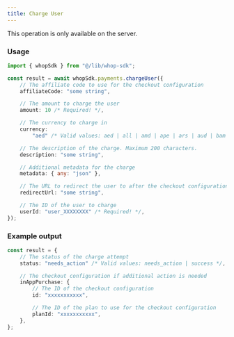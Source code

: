 ```yaml
---
title: Charge User
---
```

<Note>This operation is only available on the server.</Note>
### Usage

```typescript
import { whopSdk } from "@/lib/whop-sdk";

const result = await whopSdk.payments.chargeUser({
	// The affiliate code to use for the checkout configuration
	affiliateCode: "some string",

	// The amount to charge the user
	amount: 10 /* Required! */,

	// The currency to charge in
	currency:
		"aed" /* Valid values: aed | all | amd | ape | ars | aud | bam | bgn | bhd | bob | brl | bsd | btc | cad | chf | clp | cop | crc | czk | dkk | dop | dzd | egp | etb | eth | eur | gbp | ghs | gmd | gtq | gyd | hkd | huf | idr | ils | inr | jmd | jod | jpy | kes | khr | krw | kwd | lkr | mad | mdl | mga | mkd | mnt | mop | mur | mxn | myr | nad | ngn | nok | nzd | omr | pen | php | pkr | pln | pyg | qar | ron | rsd | rub | rwf | sar | sek | sgd | thb | tnd | try | ttd | twd | tzs | usd | uyu | uzs | vnd | xcd | xof | zar */ /* Required! */,

	// The description of the charge. Maximum 200 characters.
	description: "some string",

	// Additional metadata for the charge
	metadata: { any: "json" },

	// The URL to redirect the user to after the checkout configuration is created
	redirectUrl: "some string",

	// The ID of the user to charge
	userId: "user_XXXXXXXX" /* Required! */,
});

```

### Example output

```typescript
const result = {
	// The status of the charge attempt
	status: "needs_action" /* Valid values: needs_action | success */,

	// The checkout configuration if additional action is needed
	inAppPurchase: {
		// The ID of the checkout configuration
		id: "xxxxxxxxxxx",

		// The ID of the plan to use for the checkout configuration
		planId: "xxxxxxxxxxx",
	},
};

```
